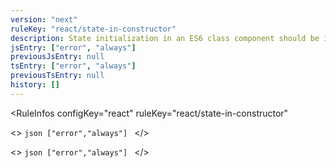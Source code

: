 ```yaml
---
version: "next"
ruleKey: "react/state-in-constructor"
description: State initialization in an ES6 class component should be in a constructor
jsEntry: ["error", "always"]
previousJsEntry: null
tsEntry: ["error", "always"]
previousTsEntry: null
history: []
---
```


<RuleInfos 
  configKey="react" 
  ruleKey="react/state-in-constructor" 
>
  <>
    ```json
    ["error","always"]
    ```
  </>

  <>
    ```json
    ["error","always"]
    ```
  </>
</RuleInfos>

